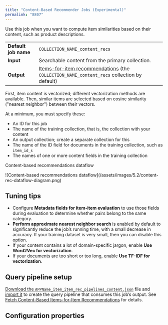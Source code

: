 ```yaml
---
title: "Content-Based Recommender Jobs (Experimental)"
permalink: "8807"
---
```


Use this job when you want to compute item similarities based on their content, such as product descriptions.

|  |  |
| --- | --- |
| **Default job name** | `COLLECTION_NAME_content_recs` |
| **Input** | Searchable content from the primary collection. |
| **Output** | [Items-for-item recommendations](/fusion/5.9/476/items-for-item-recommendations) (the `COLLECTION_NAME_content_recs` collection by default) |

First, item content is vectorized; different vectorization methods are available. Then, similar items are selected based on cosine similarity ("nearest neighbor") between their vectors.

At a minimum, you must specify these:

* An ID for this job
* The name of the training collection, that is, the collection with your content
* An output collection; create a separate collection for this
* The name of the ID field for documents in the training collection, such as `item_id_s`
* The names of one or more content fields in the training collection

Content-based recommendations dataflow

<Frame>![Content-based recommendations dataflow](/assets/images/5.2/content-rec-dataflow-diagram.png)</Frame>

## Tuning tips

* Configure **Metadata fields for item-item evaluation** to use those fields during evaluation to determine whether pairs belong to the same category.
* **Perform approximate nearest neighbor search** is enabled by default to significantly reduce the job’s running time, with a small decrease in accuracy. If your training dataset is very small, then you can disable this option.
* If your content contains a lot of domain-specific jargon, enable **Use Word2Vec for vectorization**.
* If your documents are too short or too long, enable **Use TF-IDF for vectorization**.

## Query pipeline setup

[Download the `APPName_item_item_rec_pipelines_content.json`](/assets/attachments/pipelines/APPName_item_item_rec_pipelines_content.json) file and [import it](/how-to/0imnej/migrate-fusion-objects#import-objects-into-an-app) to create the query pipeline that consumes this job’s output. See [Fetch Content-Based Items-for-Item Recommendations](/how-to/3299/fetch-items-for-item-recommendations-content-based-method) for details.

## Configuration properties


<SchemaParamFields schema={schema}/>
